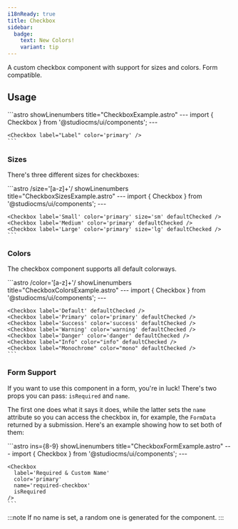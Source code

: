 ```yaml
---
i18nReady: true
title: Checkbox
sidebar:
  badge:
    text: New Colors!
    variant: tip
---
```



A custom checkbox component with support for sizes and colors. Form compatible.

## Usage

<Tabs>
  <TabItem label="Preview">
    <PreviewCard>
      <Checkbox label="Label" color="primary" />
    </PreviewCard>
  </TabItem>
  <TabItem label="Code">
    ```astro showLinenumbers title="CheckboxExample.astro"
    ---
    import { Checkbox } from '@studiocms/ui/components';
    ---

    <Checkbox label="Label" color='primary' />
    ```
  </TabItem>
</Tabs>

### Sizes

There's three different sizes for checkboxes:

<Tabs>
  <TabItem label="Preview">
    <PreviewCard>
      <Row>
        <Checkbox label="Small" color="primary" size="sm" defaultChecked />
        <Checkbox label="Medium" color="primary" defaultChecked />
        <Checkbox label="Large" color="primary" size="lg" defaultChecked />
      </Row>
    </PreviewCard>
  </TabItem>
  <TabItem label="Code">
    ```astro /size='[a-z]+'/ showLinenumbers title="CheckboxSizesExample.astro"
    ---
    import { Checkbox } from '@studiocms/ui/components';
    ---

    <Checkbox label='Small' color='primary' size='sm' defaultChecked />
    <Checkbox label='Medium' color='primary' defaultChecked />
    <Checkbox label='Large' color='primary' size='lg' defaultChecked />
    ```
  </TabItem>
</Tabs>

### Colors

The checkbox component supports all default colorways.

<Tabs>
  <TabItem label="Preview">
    <PreviewCard>
      <Row>
        <Checkbox label="Default" defaultChecked />
        <Checkbox label="Primary" color="primary" defaultChecked />
        <Checkbox label="Success" color="success" defaultChecked />
        <Checkbox label="Warning" color="warning" defaultChecked />
        <Checkbox label="Danger" color="danger" defaultChecked />
        <Checkbox label="Info" color="info" defaultChecked />
        <Checkbox label="Monochrome" color="mono" defaultChecked />
      </Row>
    </PreviewCard>
  </TabItem>
  <TabItem label="Code">
    ```astro /color='[a-z]+'/ showLinenumbers title="CheckboxColorsExample.astro"
    ---
    import { Checkbox } from '@studiocms/ui/components';
    ---

    <Checkbox label='Default' defaultChecked />
    <Checkbox label='Primary' color='primary' defaultChecked />
    <Checkbox label='Success' color='success' defaultChecked />
    <Checkbox label='Warning' color='warning' defaultChecked />
    <Checkbox label='Danger' color='danger' defaultChecked />
    <Checkbox label="Info" color="info" defaultChecked />
    <Checkbox label="Monochrome" color="mono" defaultChecked />
    ```
  </TabItem>
</Tabs>

### Form Support

If you want to use this component in a form, you're in luck! There's two props you can pass: `isRequired` and `name`.

The first one does what it says it does, while the latter sets the `name` attribute so you can access the checkbox in, for example,
the `FormData` returned by a submission. Here's an example showing how to set both of them:

<Tabs>
  <TabItem label="Preview">
    <PreviewCard>
      <Checkbox label="Required & Custom Name" color="primary" isRequired name='required-checkbox' />
    </PreviewCard>
  </TabItem>
  <TabItem label="Code">
    ```astro ins={8-9} showLinenumbers title="CheckboxFormExample.astro"
    ---
    import { Checkbox } from '@studiocms/ui/components';
    ---

    <Checkbox 
      label='Required & Custom Name'
      color='primary'
      name='required-checkbox'
      isRequired
    />
    ```
  </TabItem>
</Tabs>

:::note
If no name is set, a random one is generated for the component.
:::
